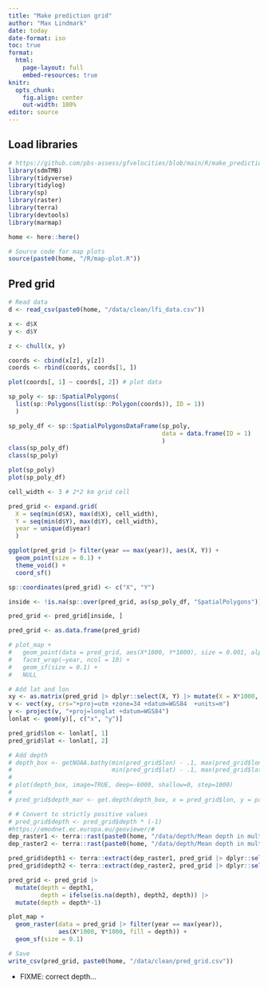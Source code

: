 ```yaml
---
title: "Make prediction grid"
author: "Max Lindmark"
date: today
date-format: iso
toc: true
format: 
  html:
    page-layout: full
    embed-resources: true
knitr: 
  opts_chunk:
    fig.align: center
    out-width: 100%
editor: source
---
```


## Load libraries

```r
# https://github.com/pbs-assess/gfvelocities/blob/main/R/make_prediction_grid.R
library(sdmTMB)
library(tidyverse)
library(tidylog)
library(sp)
library(raster)
library(terra)
library(devtools)
library(marmap)

home <- here::here()

# Source code for map plots
source(paste0(home, "/R/map-plot.R"))
```

## Pred grid

```r
# Read data
d <- read_csv(paste0(home, "/data/clean/lfi_data.csv"))

x <- d$X
y <- d$Y

z <- chull(x, y)

coords <- cbind(x[z], y[z])
coords <- rbind(coords, coords[1, ])

plot(coords[, 1] ~ coords[, 2]) # plot data

sp_poly <- sp::SpatialPolygons(
  list(sp::Polygons(list(sp::Polygon(coords)), ID = 1))
  )

sp_poly_df <- sp::SpatialPolygonsDataFrame(sp_poly,
                                           data = data.frame(ID = 1)
                                           )
class(sp_poly_df)
class(sp_poly)

plot(sp_poly)
plot(sp_poly_df)

cell_width <- 3 # 2*2 km grid cell

pred_grid <- expand.grid(
  X = seq(min(d$X), max(d$X), cell_width),
  Y = seq(min(d$Y), max(d$Y), cell_width),
  year = unique(d$year)
  )

ggplot(pred_grid |> filter(year == max(year)), aes(X, Y)) +
  geom_point(size = 0.1) +
  theme_void() +
  coord_sf()

sp::coordinates(pred_grid) <- c("X", "Y")

inside <- !is.na(sp::over(pred_grid, as(sp_poly_df, "SpatialPolygons")))

pred_grid <- pred_grid[inside, ]

pred_grid <- as.data.frame(pred_grid)

# plot_map +
#   geom_point(data = pred_grid, aes(X*1000, Y*1000), size = 0.001, alpha = 0.5) +
#   facet_wrap(~year, ncol = 10) +
#   geom_sf(size = 0.1) +
#   NULL

# Add lat and lon
xy <- as.matrix(pred_grid |> dplyr::select(X, Y) |> mutate(X = X*1000, Y = Y*1000))
v <- vect(xy, crs="+proj=utm +zone=34 +datum=WGS84  +units=m")
y <- project(v, "+proj=longlat +datum=WGS84")
lonlat <- geom(y)[, c("x", "y")]

pred_grid$lon <- lonlat[, 1]
pred_grid$lat <- lonlat[, 2]

# Add depth
# depth_box <- getNOAA.bathy(min(pred_grid$lon) - .1, max(pred_grid$lon) + .1,
#                            min(pred_grid$lat) - .1, max(pred_grid$lat) + .1)
# 
# plot(depth_box, image=TRUE, deep=-6000, shallow=0, step=1000)
# 
# pred_grid$depth_mar <- get.depth(depth_box, x = pred_grid$lon, y = pred_grid$lat, locator = F)$depth

# # Convert to strictly positive values
# pred_grid$depth <- pred_grid$depth * (-1)
#https://emodnet.ec.europa.eu/geoviewer/#
dep_raster1 <- terra::rast(paste0(home, "/data/depth/Mean depth in multi colour (no land).nc"))
dep_raster2 <- terra::rast(paste0(home, "/data/depth/Mean depth in multi colour (no land).nc 2"))

pred_grid$depth1 <- terra::extract(dep_raster1, pred_grid |> dplyr::select(lon, lat))$elevation
pred_grid$depth2 <- terra::extract(dep_raster2, pred_grid |> dplyr::select(lon, lat))$elevation

pred_grid <- pred_grid |> 
  mutate(depth = depth1, 
         depth = ifelse(is.na(depth), depth2, depth)) |> 
  mutate(depth = depth*-1)

plot_map + 
  geom_raster(data = pred_grid |> filter(year == max(year)),
              aes(X*1000, Y*1000, fill = depth)) +
  geom_sf(size = 0.1)

# Save
write_csv(pred_grid, paste0(home, "/data/clean/pred_grid.csv"))
```

- FIXME: correct depth... 
